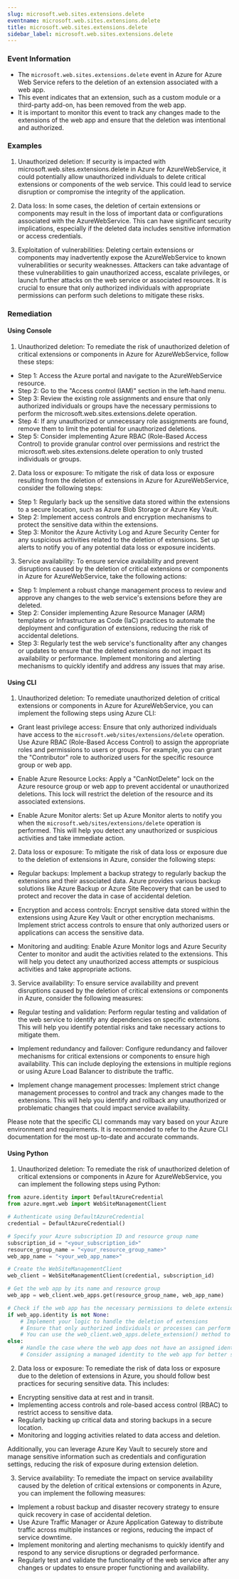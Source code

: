 ```yaml
--- 
slug: microsoft.web.sites.extensions.delete
eventname: microsoft.web.sites.extensions.delete
title: microsoft.web.sites.extensions.delete
sidebar_label: microsoft.web.sites.extensions.delete
---
```

                       
### Event Information

- The `microsoft.web.sites.extensions.delete` event in Azure for Azure Web Service refers to the deletion of an extension associated with a web app.
- This event indicates that an extension, such as a custom module or a third-party add-on, has been removed from the web app.
- It is important to monitor this event to track any changes made to the extensions of the web app and ensure that the deletion was intentional and authorized.


### Examples

1. Unauthorized deletion: If security is impacted with microsoft.web.sites.extensions.delete in Azure for AzureWebService, it could potentially allow unauthorized individuals to delete critical extensions or components of the web service. This could lead to service disruption or compromise the integrity of the application.

2. Data loss: In some cases, the deletion of certain extensions or components may result in the loss of important data or configurations associated with the AzureWebService. This can have significant security implications, especially if the deleted data includes sensitive information or access credentials.

3. Exploitation of vulnerabilities: Deleting certain extensions or components may inadvertently expose the AzureWebService to known vulnerabilities or security weaknesses. Attackers can take advantage of these vulnerabilities to gain unauthorized access, escalate privileges, or launch further attacks on the web service or associated resources. It is crucial to ensure that only authorized individuals with appropriate permissions can perform such deletions to mitigate these risks.

### Remediation

#### Using Console

1. Unauthorized deletion: To remediate the risk of unauthorized deletion of critical extensions or components in Azure for AzureWebService, follow these steps:

- Step 1: Access the Azure portal and navigate to the AzureWebService resource.
- Step 2: Go to the "Access control (IAM)" section in the left-hand menu.
- Step 3: Review the existing role assignments and ensure that only authorized individuals or groups have the necessary permissions to perform the microsoft.web.sites.extensions.delete operation.
- Step 4: If any unauthorized or unnecessary role assignments are found, remove them to limit the potential for unauthorized deletions.
- Step 5: Consider implementing Azure RBAC (Role-Based Access Control) to provide granular control over permissions and restrict the microsoft.web.sites.extensions.delete operation to only trusted individuals or groups.

2. Data loss or exposure: To mitigate the risk of data loss or exposure resulting from the deletion of extensions in Azure for AzureWebService, consider the following steps:

- Step 1: Regularly back up the sensitive data stored within the extensions to a secure location, such as Azure Blob Storage or Azure Key Vault.
- Step 2: Implement access controls and encryption mechanisms to protect the sensitive data within the extensions.
- Step 3: Monitor the Azure Activity Log and Azure Security Center for any suspicious activities related to the deletion of extensions. Set up alerts to notify you of any potential data loss or exposure incidents.

3. Service availability: To ensure service availability and prevent disruptions caused by the deletion of critical extensions or components in Azure for AzureWebService, take the following actions:

- Step 1: Implement a robust change management process to review and approve any changes to the web service's extensions before they are deleted.
- Step 2: Consider implementing Azure Resource Manager (ARM) templates or Infrastructure as Code (IaC) practices to automate the deployment and configuration of extensions, reducing the risk of accidental deletions.
- Step 3: Regularly test the web service's functionality after any changes or updates to ensure that the deleted extensions do not impact its availability or performance. Implement monitoring and alerting mechanisms to quickly identify and address any issues that may arise.

#### Using CLI

1. Unauthorized deletion: To remediate unauthorized deletion of critical extensions or components in Azure for AzureWebService, you can implement the following steps using Azure CLI:

- Grant least privilege access: Ensure that only authorized individuals have access to the `microsoft.web/sites/extensions/delete` operation. Use Azure RBAC (Role-Based Access Control) to assign the appropriate roles and permissions to users or groups. For example, you can grant the "Contributor" role to authorized users for the specific resource group or web app.

- Enable Azure Resource Locks: Apply a "CanNotDelete" lock on the Azure resource group or web app to prevent accidental or unauthorized deletions. This lock will restrict the deletion of the resource and its associated extensions.

- Enable Azure Monitor alerts: Set up Azure Monitor alerts to notify you when the `microsoft.web/sites/extensions/delete` operation is performed. This will help you detect any unauthorized or suspicious activities and take immediate action.

2. Data loss or exposure: To mitigate the risk of data loss or exposure due to the deletion of extensions in Azure, consider the following steps:

- Regular backups: Implement a backup strategy to regularly backup the extensions and their associated data. Azure provides various backup solutions like Azure Backup or Azure Site Recovery that can be used to protect and recover the data in case of accidental deletion.

- Encryption and access controls: Encrypt sensitive data stored within the extensions using Azure Key Vault or other encryption mechanisms. Implement strict access controls to ensure that only authorized users or applications can access the sensitive data.

- Monitoring and auditing: Enable Azure Monitor logs and Azure Security Center to monitor and audit the activities related to the extensions. This will help you detect any unauthorized access attempts or suspicious activities and take appropriate actions.

3. Service availability: To ensure service availability and prevent disruptions caused by the deletion of critical extensions or components in Azure, consider the following measures:

- Regular testing and validation: Perform regular testing and validation of the web service to identify any dependencies on specific extensions. This will help you identify potential risks and take necessary actions to mitigate them.

- Implement redundancy and failover: Configure redundancy and failover mechanisms for critical extensions or components to ensure high availability. This can include deploying the extensions in multiple regions or using Azure Load Balancer to distribute the traffic.

- Implement change management processes: Implement strict change management processes to control and track any changes made to the extensions. This will help you identify and rollback any unauthorized or problematic changes that could impact service availability.

Please note that the specific CLI commands may vary based on your Azure environment and requirements. It is recommended to refer to the Azure CLI documentation for the most up-to-date and accurate commands.

#### Using Python

1. Unauthorized deletion: To remediate the risk of unauthorized deletion of critical extensions or components in Azure for AzureWebService, you can implement the following steps using Python:

```python
from azure.identity import DefaultAzureCredential
from azure.mgmt.web import WebSiteManagementClient

# Authenticate using DefaultAzureCredential
credential = DefaultAzureCredential()

# Specify your Azure subscription ID and resource group name
subscription_id = "<your_subscription_id>"
resource_group_name = "<your_resource_group_name>"
web_app_name = "<your_web_app_name>"

# Create the WebSiteManagementClient
web_client = WebSiteManagementClient(credential, subscription_id)

# Get the web app by its name and resource group
web_app = web_client.web_apps.get(resource_group_name, web_app_name)

# Check if the web app has the necessary permissions to delete extensions
if web_app.identity is not None:
    # Implement your logic to handle the deletion of extensions
    # Ensure that only authorized individuals or processes can perform this operation
    # You can use the web_client.web_apps.delete_extension() method to delete extensions
else:
    # Handle the case where the web app does not have an assigned identity
    # Consider assigning a managed identity to the web app for better security control
```

2. Data loss or exposure: To remediate the risk of data loss or exposure due to the deletion of extensions in Azure, you should follow best practices for securing sensitive data. This includes:

- Encrypting sensitive data at rest and in transit.
- Implementing access controls and role-based access control (RBAC) to restrict access to sensitive data.
- Regularly backing up critical data and storing backups in a secure location.
- Monitoring and logging activities related to data access and deletion.

Additionally, you can leverage Azure Key Vault to securely store and manage sensitive information such as credentials and configuration settings, reducing the risk of exposure during extension deletion.

3. Service availability: To remediate the impact on service availability caused by the deletion of critical extensions or components in Azure, you can implement the following measures:

- Implement a robust backup and disaster recovery strategy to ensure quick recovery in case of accidental deletion.
- Use Azure Traffic Manager or Azure Application Gateway to distribute traffic across multiple instances or regions, reducing the impact of service downtime.
- Implement monitoring and alerting mechanisms to quickly identify and respond to any service disruptions or degraded performance.
- Regularly test and validate the functionality of the web service after any changes or updates to ensure proper functioning and availability.


 